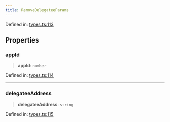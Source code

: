 ```yaml
---
title: RemoveDelegateeParams
---
```


Defined in: [types.ts:113](https://github.com/LIT-Protocol/Vincent/blob/5462864f5b471985671134e594d93faefcbfeb7e/packages/libs/contracts-sdk/src/types.ts#L113)

## Properties

### appId

> **appId**: `number`

Defined in: [types.ts:114](https://github.com/LIT-Protocol/Vincent/blob/5462864f5b471985671134e594d93faefcbfeb7e/packages/libs/contracts-sdk/src/types.ts#L114)

***

### delegateeAddress

> **delegateeAddress**: `string`

Defined in: [types.ts:115](https://github.com/LIT-Protocol/Vincent/blob/5462864f5b471985671134e594d93faefcbfeb7e/packages/libs/contracts-sdk/src/types.ts#L115)
